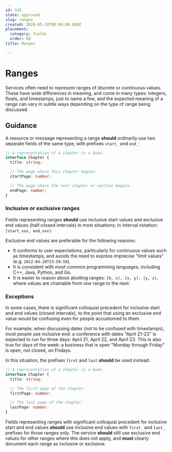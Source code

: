 ```yaml
---
id: 145
state: approved
slug: ranges
created: 2020-05-28T00:00:00.000Z
placement:
  category: fields
  order: 60
title: Ranges

--- 
```


# Ranges

Services often need to represent ranges of discrete or continuous values. These
have wide differences in meaning, and come in many types: integers, floats, and
timestamps, just to name a few, and the expected meaning of a range can vary in
subtle ways depending on the type of range being discussed.

## Guidance

A resource or message representing a range <b class="font-extrabold	text-yellow-700">should</b> ordinarily use two
separate fields of the same type, with prefixes `start_` and `end_`:

```typescript
// A representation of a chapter in a book.
interface Chapter {
  title: string;

  // The page where this chapter begins.
  startPage: number;

  // The page where the next chapter or section begins.
  endPage: number;
}
```

### Inclusive or exclusive ranges

Fields representing ranges <b class="font-extrabold	text-yellow-700">should</b> use inclusive start values and exclusive
end values (half-closed intervals) in most situations; in interval notation:
`[start_xxx, end_xxx)`.

Exclusive end values are preferable for the following reasons:

- It conforms to user expectations, particularly for continuous values such as
  timestamps, and avoids the need to express imprecise "limit values" (e.g.
  `2012-04-20T23:59:59`).
- It is consistent with most common programming languages, including C++, Java,
  Python, and Go.
- It is easier to reason about abutting ranges: `[0, x), [x, y), [y, z)`, where
  values are chainable from one range to the next.

### Exceptions

In some cases, there is significant colloquial precedent for inclusive start
and end values (closed intervals), to the point that using an exclusive end
value would be confusing even for people accustomed to them.

For example, when discussing dates (not to be confused with timestamps), most
people use inclusive end: a conference with dates "April 21-23" is expected to
run for three days: April 21, April 22, and April 23. This is also true for
days of the week: a business that is open "Monday through Friday" is open, not
closed, on Fridays.

In this situation, the prefixes `first` and `last` <b class="font-extrabold	text-yellow-700">should</b> be used instead:

```typescript
// A representation of a chapter in a book.
interface Chapter {
  title: string;

  // The first page of the chapter.
  firstPage: number;

  // The last page of the chapter.
  lastPage: number;
}
```

Fields representing ranges with significant colloquial precedent for inclusive
start and end values <b class="font-extrabold	text-yellow-700">should</b> use inclusive end values with `first_` and
`last_` prefixes for those ranges only. The service <b class="font-extrabold	text-yellow-700">should</b> still use
exclusive end values for other ranges where this does not apply, and <b class="font-extrabold	text-red-700">must</b>
clearly document each range as inclusive or exclusive.
